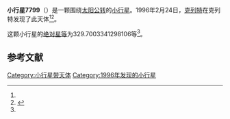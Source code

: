 {{Infobox planet
| bgcolour = #FFFFC0
| name = 7799 Martinsolc
| symbol = 
| image = 
| caption = 
| discovery = yes
| discovery_ref = 
| discoverer = [[克列特|克列特]]
| discovery_site = [[克列特|克列特]] 
| discovered = 1996年2月24日
| designations = yes
| mp_name = 
| named_after = 
| alt_names = 1996 DW1/ 1981 XH / 1991 RV27
| mp_category = [[主带小行星|主带小行星]]
| orbit_ref = <ref name="a">[http://ssd.jpl.nasa.gov/sbdb.cgi?sstr=7799 7799 Martinsolc] {{Wayback|url=http://ssd.jpl.nasa.gov/sbdb.cgi?sstr=7799 |date=20210831233111 }}，小行星數據庫瀏覽器（JPL Small-Body Database Browser）－[[美国国家航空航天局|美国国家航空航天局]]喷气推进实验室</ref>
| epoch = 2456400.5 (2013年4月18日更新)
| aphelion = {{convert|2.342817169451259|AU|km|3|abbr=on|lk=out}}
| perihelion = {{convert|2.181289602981682|AU|km|3|abbr=on}}
| semimajor = {{convert|2.262053386216471|AU|km|3|abbr=on}}
| eccentricity = 0.035703748
| period = 1242.661097 [[日|日]]<br />3.4[[儒略年|儒略年]]
| avg_speed = 
| inclination = 3.743732794849419
| asc_node = 51.13728864842931
| mean_anomaly = 
| arg_peri = 329.7003341298106
| satellites = 
| physical_characteristics = yes
| dimensions = 
| mass = 
| density = 
| surface_grav = 
| escape_velocity = 
| sidereal_day = 
| axial_tilt = 
| pole_ecliptic_lat = 
| pole_ecliptic_lon = 
| albedo = 
| temperatures= 
| temp_name1 = 
| mean_temp_1 = 
| max_temp_1 = 
| temp_name2 = 
| max_temp_2 = 
| spectral_type = 
| abs_magnitude = 329.7003341298106
}}

'''小行星7799'''（{{lang-en|7799 Martinsolc}}）是一颗围绕[[太阳|太阳]][[公转|公转]]的[[小行星|小行星]]。1996年2月24日，[[克列特|克列特]]在克列特发现了此天体<ref name="a" /><ref>{{cite news|title=小行星列表|url=http://cfa-www.harvard.edu/iau/lists/NumberedMPs.txt|accessdate=2013-07-08|newspaper=哈佛大学|archive-date=2008-05-17|archive-url=https://web.archive.org/web/20080517010638/http://cfa-www.harvard.edu/iau/lists/NumberedMPs.txt|dead-url=no}}</ref>。

这颗小行星的[[绝对星等|绝对星等]]为329.7003341298106等<ref name="a" />。

==参考文献==
{{reflist}}
{{Minor Planet Number|[[小行星7798|小行星7798]]|[[小行星7800|小行星7800]]}}

{{小天体}}

[[Category:小行星带天体|Category:小行星带天体]]
[[Category:1996年发现的小行星|Category:1996年发现的小行星]]

{{asteroid-stub}}
